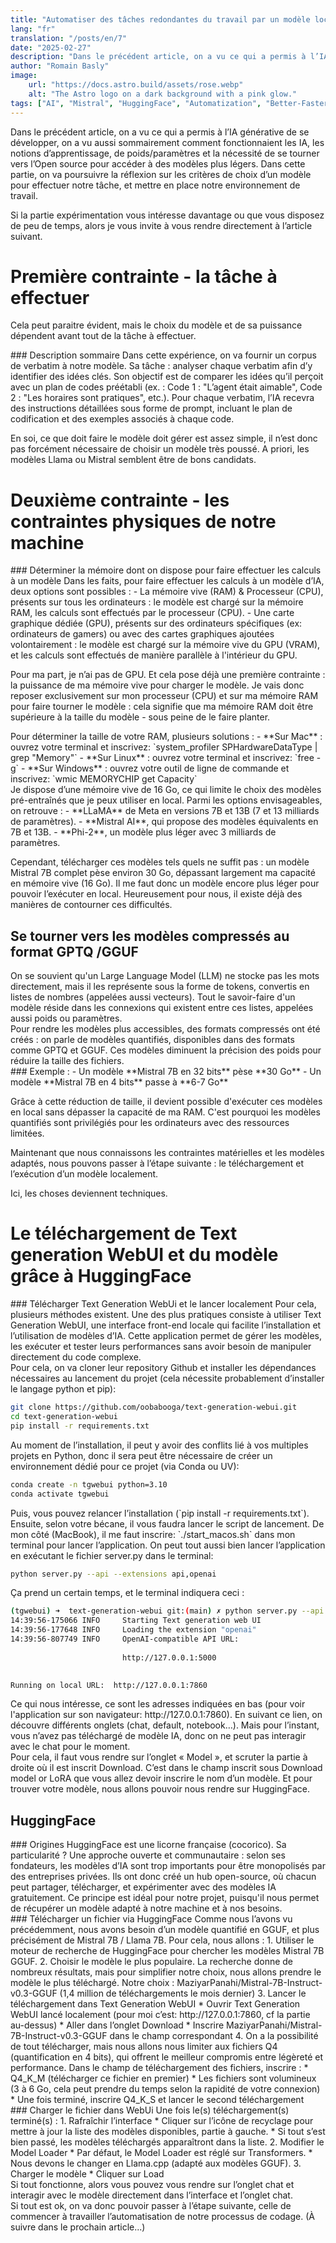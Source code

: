```yaml
---
title: "Automatiser des tâches redondantes du travail par un modèle local - setup"
lang: "fr"
translation: "/posts/en/7"
date: "2025-02-27"
description: "Dans le précédent article, on a vu ce qui a permis à l’IA générative de se développer, on a vu aussi sommairement comment fonctionnaient les IA, les notions d’apprentissage, de poids/paramètres et la nécessité de se tourner vers l’Open source pour accéder à des modèles plus légers. Dans cette partie, on va poursuivre la réflexion sur les critères de choix d’un modèle pour effectuer notre tâche, et mettre en place notre environnement de travail. (En savoir plus...)"
author: "Romain Basly"
image:
    url: "https://docs.astro.build/assets/rose.webp"
    alt: "The Astro logo on a dark background with a pink glow."
tags: ["AI", "Mistral", "HuggingFace", "Automatization", "Better-Faster-Stronger"]
---
```


Dans le précédent article, on a vu ce qui a permis à l’IA générative de se développer, on a vu aussi sommairement comment fonctionnaient les IA, les notions d’apprentissage, de poids/paramètres et la nécessité de se tourner vers l’Open source pour accéder à des modèles plus légers. Dans cette partie, on va poursuivre la réflexion sur les critères de choix d’un modèle pour effectuer notre tâche, et mettre en place notre environnement de travail.

Si la partie expérimentation vous intéresse davantage ou que vous disposez de peu de temps, alors je vous invite à vous rendre directement à l’article suivant.

# Première contrainte - la tâche à effectuer
Cela peut paraitre évident, mais le choix du modèle et de sa puissance dépendent avant tout de la tâche à effectuer.

<div>
### Description sommaire
Dans cette expérience, on va fournir un corpus de verbatim à notre modèle. Sa tâche : analyser chaque verbatim afin d’y identifier des idées clés. Son objectif est de comparer les idées qu’il perçoit avec un plan de codes préétabli (ex. : Code 1 : "L’agent était aimable", Code 2 : "Les horaires sont pratiques", etc.).
Pour chaque verbatim, l’IA recevra des instructions détaillées sous forme de prompt, incluant le plan de codification et des exemples associés à chaque code.
</div>

En soi, ce que doit faire le modèle doit gérer est assez simple, il n’est donc pas forcément nécessaire de choisir un modèle très poussé. A priori, les modèles Llama ou Mistral semblent être de bons candidats.

# Deuxième contrainte - les contraintes physiques de notre machine
<div>
### Déterminer la mémoire dont on dispose pour faire effectuer les calculs à un modèle
Dans les faits, pour faire effectuer les calculs à un modèle d’IA, deux options sont possibles :
- La mémoire vive (RAM) & Processeur (CPU), présents sur tous les ordinateurs : le modèle est chargé sur la mémoire RAM, les calculs sont effectués par le processeur (CPU).
- Une carte graphique dédiée (GPU), présents sur des ordinateurs spécifiques (ex: ordinateurs de gamers) ou avec des cartes graphiques ajoutées volontairement  : le modèle est chargé sur la mémoire vive du GPU (VRAM), et les calculs sont effectués de manière parallèle à l'intérieur du GPU.
</div>

Pour ma part, je n’ai pas de GPU. Et cela pose déjà une première contrainte : la puissance de ma mémoire vive pour charger le modèle. Je vais donc reposer exclusivement sur mon processeur (CPU) et sur ma mémoire RAM pour faire tourner le modèle : cela signifie que ma mémoire RAM doit être supérieure à la taille du modèle - sous peine de le faire planter.

<div>
Pour déterminer la taille de votre RAM, plusieurs solutions :
- **Sur Mac** : ouvrez votre terminal et inscrivez: `system_profiler SPHardwareDataType | grep "Memory"`
- **Sur Linux** : ouvrez votre terminal et inscrivez: `free -g`
- **Sur Windows** : ouvrez votre outil de ligne de commande et inscrivez: `wmic MEMORYCHIP get Capacity`
</div>

<div>
Je dispose d’une mémoire vive de 16 Go, ce qui limite le choix des modèles pré-entraînés que je peux utiliser en local. Parmi les options envisageables, on retrouve :
- **LLaMA** de Meta en versions 7B et 13B (7 et 13 milliards de paramètres).
- **Mistral AI**, qui propose des modèles équivalents en 7B et 13B.
- **Phi-2**, un modèle plus léger avec 3 milliards de paramètres.
</div>

Cependant, télécharger ces modèles tels quels ne suffit pas : un modèle Mistral 7B complet pèse environ 30 Go, dépassant largement ma capacité en mémoire vive (16 Go). Il me faut donc un modèle encore plus léger pour pouvoir l’exécuter en local. Heureusement pour nous, il existe déjà des manières de contourner ces difficultés.

## Se tourner vers les modèles compressés au format GPTQ /GGUF
<div>
On se souvient qu'un Large Language Model (LLM) ne stocke pas les mots directement, mais il les représente sous la forme de tokens, convertis en listes de nombres (appelées aussi vecteurs). Tout le savoir-faire d'un modèle réside dans les connexions qui existent entre ces listes, appelées aussi poids ou paramètres.
</div>
<div>
Pour rendre les modèles plus accessibles, des formats compressés ont été créés : on parle de modèles quantifiés, disponibles dans des formats comme GPTQ et GGUF. Ces modèles diminuent la précision des poids pour réduire la taille des fichiers.

<div>
### Exemple :
- Un modèle **Mistral 7B en 32 bits** pèse **30 Go**
- Un modèle **Mistral 7B en 4 bits** passe à **6-7 Go**
</div>
</div>

Grâce à cette réduction de taille, il devient possible d'exécuter ces modèles en local sans dépasser la capacité de ma RAM. C'est pourquoi les modèles quantifiés sont privilégiés pour les ordinateurs avec des ressources limitées.

Maintenant que nous connaissons les contraintes matérielles et les modèles adaptés, nous pouvons passer à l’étape suivante : le téléchargement et l’exécution d’un modèle localement.

Ici, les choses deviennent techniques.

# Le téléchargement de Text generation WebUI et du modèle grâce à HuggingFace
<div>
### Télécharger Text Generation WebUi et le lancer localement
Pour cela, plusieurs méthodes existent. Une des plus pratiques consiste à utiliser Text Generation WebUI, une interface front-end locale qui facilite l’installation et l’utilisation de modèles d’IA. Cette application permet de gérer les modèles, les exécuter et tester leurs performances sans avoir besoin de manipuler directement du code complexe.
</div>

<div>
Pour cela, on va cloner leur repository Github et installer les dépendances nécessaires au lancement du projet (cela nécessite probablement d’installer le langage python et pip):

```bash
git clone https://github.com/oobabooga/text-generation-webui.git
cd text-generation-webui
pip install -r requirements.txt
```
</div>

<div>
Au moment de l’installation, il peut y avoir des conflits lié à vos multiples projets en Python, donc il sera peut être nécessaire de créer un environnement dédié pour ce projet (via Conda ou UV):

```bash
conda create -n tgwebui python=3.10
conda activate tgwebui
```
</div>

<div>
Puis, vous pouvez relancer l’installation (`pip install -r requirements.txt`).
</div>

<div>
Ensuite, selon votre bécane, il vous faudra lancer le script de lancement. De mon côté (MacBook), il me faut inscrire: `./start_macos.sh` dans mon terminal pour lancer l’application. On peut tout aussi bien lancer l’application en exécutant le fichier server.py dans le terminal:

```bash
python server.py --api --extensions api,openai
```
</div>

<div>
Ça prend un certain temps, et le terminal indiquera ceci :

```bash
(tgwebui) ➜  text-generation-webui git:(main) ✗ python server.py --api --extensions api,openai 
14:39:56-175066 INFO     Starting Text generation web UI                                                                                      
14:39:56-177648 INFO     Loading the extension "openai"                                                                                       
14:39:56-807749 INFO     OpenAI-compatible API URL:                                                                                            
                                                                                                                                              
                         http://127.0.0.1:5000                                                                                                 
                                                                                                                                              

Running on local URL:  http://127.0.0.1:7860
```
</div>

<div>
Ce qui nous intéresse, ce sont les adresses indiquées en bas (pour voir l'application sur son navigateur:  http://127.0.0.1:7860). En suivant ce lien, on découvre différents onglets (chat, default, notebook…). Mais pour l’instant, vous n’avez pas téléchargé de modèle IA, donc on ne peut pas interagir avec le chat pour le moment.
</div>

<div>
Pour cela, il faut vous rendre sur l’onglet « Model », et scruter la partie à droite où il est inscrit Download. C’est dans le champ inscrit sous Download model or LoRA que vous allez devoir inscrire le nom d’un modèle. Et pour trouver votre modèle, nous allons pouvoir nous rendre sur HuggingFace.
</div>

## HuggingFace
<div>
### Origines
HuggingFace est une licorne française (cocorico). Sa particularité ? Une approche ouverte et communautaire : selon ses fondateurs, les modèles d’IA sont trop importants pour être monopolisés par des entreprises privées. Ils ont donc créé un hub open-source, où chacun peut partager, télécharger, et expérimenter avec des modèles IA gratuitement.
Ce principe est idéal pour notre projet, puisqu'il nous permet de récupérer un modèle adapté à notre machine et à nos besoins.
</div>

<div>
### Télécharger un fichier via HuggingFace
Comme nous l’avons vu précédemment, nous avons besoin d’un modèle quantifié en GGUF, et plus précisément de Mistral 7B / Llama 7B. Pour cela, nous allons :
1. Utiliser le moteur de recherche de HuggingFace pour chercher les modèles Mistral 7B GGUF.
2. Choisir le modèle le plus populaire. La recherche donne de nombreux résultats, mais pour simplifier notre choix, nous allons prendre le modèle le plus téléchargé. Notre choix : MaziyarPanahi/Mistral-7B-Instruct-v0.3-GGUF (1,4 million de téléchargements le mois dernier)
3. Lancer le téléchargement dans Text Generation WebUI
    * Ouvrir Text Generation WebUI lancé localement (pour moi c’est:  http://127.0.0.1:7860, cf la partie au-dessus)
    * Aller dans l’onglet Download
    * Inscrire MaziyarPanahi/Mistral-7B-Instruct-v0.3-GGUF dans le champ correspondant
4. On a la possibilité de tout télécharger, mais nous allons nous limiter aux fichiers Q4 (quantification en 4 bits), qui offrent le meilleur compromis entre légèreté et performance. Dans le champ de téléchargement des fichiers, inscrire :
    * Q4_K_M (télécharger ce fichier en premier)
    * Les fichiers sont volumineux (3 à 6 Go, cela peut prendre du temps selon la rapidité de votre connexion)
    * Une fois terminé, inscrire Q4_K_S et lancer le second téléchargement
</div>

<div>
### Charger le fichier dans WebUi
Une fois le(s) téléchargement(s) terminé(s) :
1. Rafraîchir l’interface
    * Cliquer sur l’icône de recyclage pour mettre à jour la liste des modèles disponibles, partie à gauche.
    * Si tout s’est bien passé, les modèles téléchargés apparaîtront dans la liste.
2. Modifier le Model Loader
    * Par défaut, le Model Loader est réglé sur Transformers.
    * Nous devons le changer en Llama.cpp (adapté aux modèles GGUF).
3. Charger le modèle
    * Cliquer sur Load
</div>

<div>
Si tout fonctionne, alors vous pouvez vous rendre sur l’onglet chat et interagir avec le modèle directement dans l’interface et l’onglet chat.
</div>

<div>
Si tout est ok, on va donc pouvoir passer à l’étape suivante, celle de commencer à travailler l’automatisation de notre processus de codage. (À suivre dans le prochain article...)
</div>

